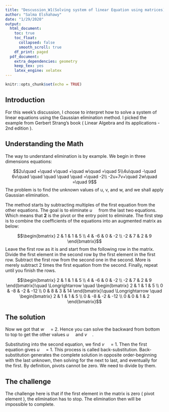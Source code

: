 ```yaml
---
title: "Descussion_W1(Solving system of linear Equation using matrices)"
author: "Salma Elshahawy"
date: "1/29/2020"
output:
  html_document:
    toc: true
    toc_float:
      collapsed: false
      smooth_scroll: true
    df_print: paged
  pdf_document:
    extra_dependencies: geometry
    keep_tex: yes
    latex_engine: xelatex
---
```


```r
knitr::opts_chunk$set(echo = TRUE)
```

## Introduction 

For this week's discussion, I choose to interpret how to solve a system of linear equations using the Gaussian elimination method. I picked the example from Gerbert Strang's book ( Linear Algebra and its applications - 2nd edition ).  

## Understanding the Math

The way to understand elimination is by example. We begin in three dimensions equations:

$$2u\quad +\quad v\quad +\quad w\quad =\quad 5\\4u\quad -\quad 6v\quad \quad \quad \quad \quad =\quad -2\\ -2u+7v+\quad 2w\quad =\quad 9$$
The problem is to find the unknown values of u, v, and w, and we shall apply Gaussian elimination.

The method starts by subtracting multiples of the first equation from the other equations. The goal is to
eliminate $u\quad$ from the last two equations. Which means that **2** is the pivot or the entry point to eliminate. The first step is to combine the coefficients of the equations into an augmented matrix as below: 

$$\begin{bmatrix} 2 & 1 & 1 & 5 \\ 4 & -6 & 0 & -2 \\ -2 & 7 & 2 & 9 \end{bmatrix}$$
Leave the first row as it is and start from the following row in the matrix. Divide the first element in the second row by the first element in the first row. Subtract the first row from the second one in the second. More is merely subtract 2 times the first equation from the second. Finally, repeat until you finish the rows. 

$$\begin{bmatrix} 2 & 1 & 1 & 5 \\ 4 & -6 & 0 & -2 \\ -2 & 7 & 2 & 9 \end{bmatrix}\quad \Longrightarrow \quad \begin{bmatrix} 2 & 1 & 1 & 5 \\ 0 & -8 & -2 & -12 \\ 0 & 8 & 3 & 14 \end{bmatrix}\quad \Longrightarrow \quad \begin{bmatrix} 2 & 1 & 1 & 5 \\ 0 & -8 & -2 & -12 \\ 0 & 0 & 1 & 2 \end{bmatrix}$$

## The solution 

Now we got that $w\quad$ = 2. Hence you can solve the backward from bottom to top to get the other values $u\quad$ and $v\quad$.

Substituting into the second equation, we find $v\quad$ = 1. Then the first equation gives $u\quad$ = 1. 
This process is called back-substitution. Back-substitution generates the complete solution in opposite order-beginning with the last unknown, then solving for the next to last, and eventually for the first.
By definition, pivots cannot be zero. We need to divide by them.

## The challenge

The challenge here is that if the first element in the matrix is zero ( pivot element ), the elimination has to stop. The elimination then will be impossible to complete.  











